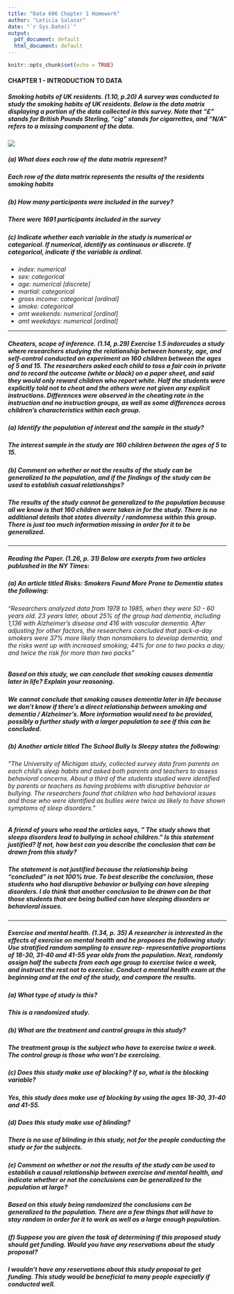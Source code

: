 ```yaml
---
title: "Data 606 Chapter 1 Homework"
author: "Leticia Salazar"
date: "`r Sys.Date()`"
output:
  pdf_document: default
  html_document: default
---
```


```r
knitr::opts_chunk$set(echo = TRUE)
```

#### CHAPTER 1 - INTRODUCTION TO DATA

##### __Smoking habits of UK residents.__ (1.10, p.20) A survey was conducted to study the smoking habits of UK residents. Below is the data matrix displaying a portion of the data collected in this survey. Note that "£" stands for British Pounds Sterling, "cig" stands for cigarrettes, and "N/A" refers to a missing component of the data.

![](/Users/letiix3/Desktop/Data 606/Homework/Pictures/1.10_table.png)

##### __(a) What does each row of the data matrix represent?__
##### _Each row of the data matrix represents the results of the residents smoking habits_
##### __(b) How many participants were included in the survey?__
##### _There were 1691 participants included in the survey_
##### __(c) Indicate whether each variable in the study is numerical or categorical. If numerical, identify as continuous or discrete. If categorical, indicate if the variable is ordinal.__
* _index: numerical_
* _sex: categorical_
* _age: numerical [discrete]_
* _martial: categorical_
* _gross income: categorical [ordinal]_
* _smoke: categorical_
* _amt weekends: numerical [ordinal]_
* _amt weekdays: numerical [ordinal]_

***

##### __Cheaters, scope of inference.__ (1.14, p.29) Exercise 1.5 indorcudes a study where researchers studying the relationship between honesty, age, and self-control conducted an experiment on 160 children between the ages of 5 and 15. The researchers asked each child to toss a fair coin in private and to record the outcome (white or black) on a paper sheet, and said they would only reward children who report white. Half the students were explicitly told not to cheat and the others were not given any explicit instructions. Differences were observed in the cheating rate in the instruction and no instruction groups, as well as some differences across children's characteristics within each group. 

##### __(a) Identify the population of interest and the sample in the study?__
##### _The interest sample in the study are 160 children between the ages of 5 to 15._
##### __(b) Comment on whether or not the results of the study can be generalized to the population, and if the findings of the study can be used to establish casual relationships?__
##### _The results of the study cannot be generalized to the population because all we know is that 160 children were taken in for the study. There is no additional details that states diversity / randomness within this group. There is just too much information missing in order for it to be generalized._

***

##### __Reading the Paper.__ (1.26, p. 31) Below are exerpts from two articles publushed in the NY Times:

##### _(a) An article titled Risks: Smokers Found More Prone to Dementia states the following:_

###### _"Researchers analyzed data from 1978 to 1985, when they were 50 - 60 years old. 23 years later, about 25% of the group had dementia, including 1,136 with Alzheimer's disease and 416 with vascular dementia. After adjusting for other factors, the researchers concluded that pack-a-day smokers were 37% more likely than nonsmokers to develop dementia, and the risks went up with increased smoking; 44% for one to two packs a day; and twice the risk for more than two packs"_

##### __Based on this study, we can conclude that smoking causes dementia later in life? Explain your reasoning.__
##### _We cannot conclude that smoking causes dementia later in life because we don't know if there's a direct relationship between smoking and dementia / Alzheimer's. More information would need to be provided, possibly a further study with a larger population to see if this can be concluded._

##### _(b) Another article titled The School Bully Is Sleepy states the following:_
###### _"The University of Michigan study, collected survey data from parents on each child's sleep habits and asked both parents and teachers to assess behavioral concerns. About a third of the students studied were identified by parents or teachers as having problems with disruptive behavior or bullying. The researchers found that children who had behavioral issues and those who were identified as bullies were twice as likely to have shown symptoms of sleep disorders."_

##### __A friend of yours who read the articles says, " The study shows that sleeps disorders lead to bullying in school children." Is this statement justified? If not, how best can you describe the conclusion that can be drawn from this study?__
##### _The statement is not justified because the relationship being "concluded" is not 100% true. To best describe the conclusion, those students who had disruptive behavior or bullying can have sleeping disorders. I do think that another conclusion to be drawn can be that those students that are being bullied can have sleeping disorders or behavioral issues._
***

##### __Exercise and mental health.__ (1.34, p. 35) A researcher is interested in the effects of exercise on mental health and he proposes the following study: Use stratified random sampling to ensure rep- representative proportions of 18-30, 31-40 and 41-55 year olds from the population. Next, randomly assign half the subects from each age group to exercise twice a week, and instruct the rest not to exercise. Conduct a mental health exam at the beginning and at the end of the study, and compare the results.


##### __(a) What type of study is this?__
##### _This is a randomized study._
##### __(b) What are the treatment and control groups in this study?__
##### _The treatment group is the subject who have to exercise twice a week. The control group is those who won't be exercising._
##### __(c) Does this study make use of blocking? If so, what is the blocking variable?__
##### _Yes, this study does make use of blocking by using the ages 18-30, 31-40 and 41-55._
##### __(d) Does this study make use of blinding?__
##### _There is no use of blinding in this study, not for the people conducting the study or for the subjects._
##### __(e) Comment on whether or not the results of the study can be used to establish a causal relationship between exercise and mental health, and indicate whether or not the conclusions can be generalized to the population at large?__
##### _Based on this study being randomized the conclusions can be generalized to the population. There are a few things that will have to stay random in order for it to work as well as a large enough population._
##### __(f) Suppose you are given the task of determining if this proposed study should get funding. Would you have any reservations about the study proposal?__
##### _I wouldn't have any reservations about this study proposal to get funding. This study would be beneficial to many people especially if conducted well._